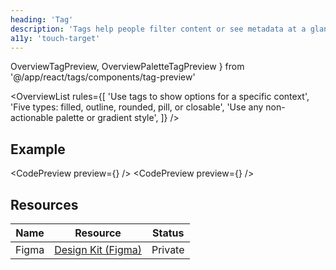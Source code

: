 ```yaml
---
heading: 'Tag'
description: 'Tags help people filter content or see metadata at a glance.'
a11y: 'touch-target'
---
```


  OverviewTagPreview,
  OverviewPaletteTagPreview
} from '@/app/react/tags/components/tag-preview'

<OverviewList rules={[
  'Use tags to show options for a specific context',
  'Five types: filled, outline, rounded, pill, or closable',
  'Use any non-actionable palette or gradient style',
]} />

## Example

<CodePreview preview={<OverviewTagPreview />} />
<CodePreview preview={<OverviewPaletteTagPreview />} />

## Resources

| Name     | Resource | Status                                               |
| -------- | -------- | ---------------------------------------------------- |
| Figma    | [Design Kit (Figma)](https://www.figma.com/design/ducwqOCxoxcWc3ReV3FYd8/Digital-University-Component-Library?m=auto&node-id=0-1)      |                         Private                      |